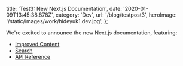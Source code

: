 
  title: 'Test3: New Next.js Documentation',
  date: '2020-01-09T13:45:38.878Z',
  category: 'Dev',
  url: '/blog/testpost3',
  heroImage: '/static/images/work/hideyuk1.dev.jpg',
};


We're excited to announce the new Next.js documentation, featuring:

- [Improved Content](#improved-content)
- [Search](#search)
- [API Reference](#api-reference)
